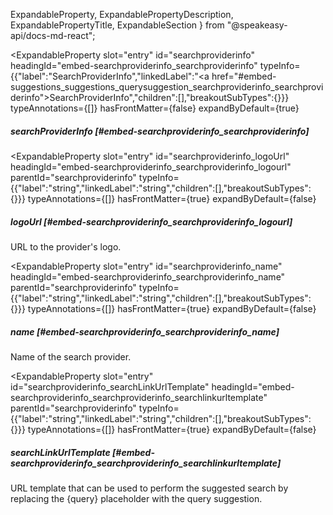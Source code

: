   ExpandableProperty,
  ExpandablePropertyDescription,
  ExpandablePropertyTitle,
  ExpandableSection
} from "@speakeasy-api/docs-md-react";

<ExpandableSection>

<ExpandableProperty
  slot="entry"
  id="searchproviderinfo"
  headingId="embed-searchproviderinfo_searchproviderinfo"
  typeInfo={{"label":"SearchProviderInfo","linkedLabel":"<a href=\"#embed-suggestions_suggestions_querysuggestion_searchproviderinfo_searchproviderinfo\">SearchProviderInfo</a>","children":[],"breakoutSubTypes":{}}}
  typeAnnotations={[]}
  hasFrontMatter={false}
  expandByDefault={true}
>

<ExpandablePropertyTitle slot="title">

##### searchProviderInfo [#embed-searchproviderinfo_searchproviderinfo]

</ExpandablePropertyTitle>

</ExpandableProperty>

<ExpandableProperty
  slot="entry"
  id="searchproviderinfo_logoUrl"
  headingId="embed-searchproviderinfo_searchproviderinfo_logourl"
  parentId="searchproviderinfo"
  typeInfo={{"label":"string","linkedLabel":"string","children":[],"breakoutSubTypes":{}}}
  typeAnnotations={[]}
  hasFrontMatter={true}
  expandByDefault={false}
>

<ExpandablePropertyTitle slot="title">

##### logoUrl [#embed-searchproviderinfo_searchproviderinfo_logourl]

</ExpandablePropertyTitle>

<ExpandablePropertyDescription slot="description">

URL to the provider's logo.

</ExpandablePropertyDescription>

</ExpandableProperty>

<ExpandableProperty
  slot="entry"
  id="searchproviderinfo_name"
  headingId="embed-searchproviderinfo_searchproviderinfo_name"
  parentId="searchproviderinfo"
  typeInfo={{"label":"string","linkedLabel":"string","children":[],"breakoutSubTypes":{}}}
  typeAnnotations={[]}
  hasFrontMatter={true}
  expandByDefault={false}
>

<ExpandablePropertyTitle slot="title">

##### name [#embed-searchproviderinfo_searchproviderinfo_name]

</ExpandablePropertyTitle>

<ExpandablePropertyDescription slot="description">

Name of the search provider.

</ExpandablePropertyDescription>

</ExpandableProperty>

<ExpandableProperty
  slot="entry"
  id="searchproviderinfo_searchLinkUrlTemplate"
  headingId="embed-searchproviderinfo_searchproviderinfo_searchlinkurltemplate"
  parentId="searchproviderinfo"
  typeInfo={{"label":"string","linkedLabel":"string","children":[],"breakoutSubTypes":{}}}
  typeAnnotations={[]}
  hasFrontMatter={true}
  expandByDefault={false}
>

<ExpandablePropertyTitle slot="title">

##### searchLinkUrlTemplate [#embed-searchproviderinfo_searchproviderinfo_searchlinkurltemplate]

</ExpandablePropertyTitle>

<ExpandablePropertyDescription slot="description">

URL template that can be used to perform the suggested search by replacing the \{query\} placeholder with the query suggestion.

</ExpandablePropertyDescription>

</ExpandableProperty>

</ExpandableSection>